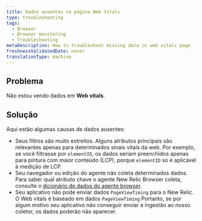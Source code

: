 ```yaml
---
title: Dados ausentes na página Web Vitals
type: troubleshooting
tags:
  - Browser
  - Browser monitoring
  - Troubleshooting
metaDescription: How to troubleshoot missing data in web vitals page
freshnessValidatedDate: never
translationType: machine
---
```


## Problema

Não estou vendo dados em <DoNotTranslate>**Web vitals**</DoNotTranslate>.

## Solução

Aqui estão algumas causas de dados ausentes:

* Seus filtros são muito estreitos. Alguns atributos principais são relevantes apenas para determinados sinais vitais da web. Por exemplo, se você filtrasse por `elementID`, os dados seriam preenchidos apenas para pintura com maior conteúdo (LCP), porque `elementID` só é aplicável à medição de LCP.
* Seu navegador ou edição do agente não coleta determinados dados. Para saber qual atributo chave o agente New Relic Browser coleta, consulte o [dicionário de dados do agente browser](/attribute-dictionary/?dataSource=Browser+agent).
* Seu aplicativo não pode enviar dados `PageViewTiming` para o New Relic. O Web vitals é baseado em dados `PageViewTiming` Portanto, se por algum motivo seu aplicativo não conseguir enviar a ingestão ao nosso coletor, os dados poderão não aparecer.